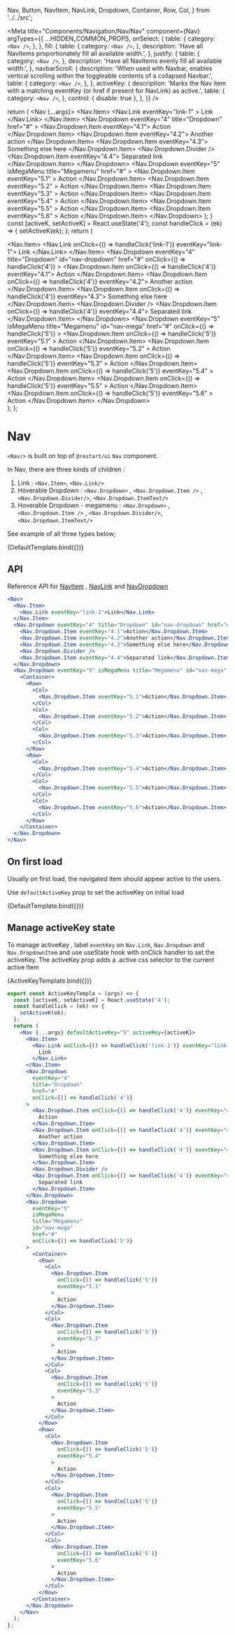   Nav,
  Button,
  NavItem,
  NavLink,
  Dropdown,
  Container,
  Row,
  Col,
} from '../../src';

<Meta
  title="Components/Navigation/Nav/Nav"
  component={Nav}
  argTypes={{
    ...HIDDEN_COMMON_PROPS,
    onSelect: {
      table: {
        category: `<Nav />`,
      },
    },
    fill: {
      table: {
        category: `<Nav />`,
      },
      description:
        'Have all NavItems proportionately fill all available width.',
    },
    justify: {
      table: {
        category: `<Nav />`,
      },
      description: 'Have all NavItems evenly fill all available width.',
    },
    navbarScroll: {
      description:
        'When used with Navbar, enables vertical scrolling within the toggleable contents of a collapsed Navbar.',
      table: {
        category: `<Nav />`,
      },
    },
    activeKey: {
      description:
        'Marks the Nav item with a matching eventKey (or href if present for NavLink) as active.',
      table: {
        category: `<Nav />`,
      },
      control: { disable: true },
    },
  }}
/>

  return (
    <Nav {...args}>
      <Nav.Item>
        <Nav.Link eventKey="link-1" >
          Link
        </Nav.Link>
      </Nav.Item>
      <Nav.Dropdown
        eventKey="4"
        title="Dropdown"
        href="#"
      >
        <Nav.Dropdown.Item eventKey="4.1">
          Action
        </Nav.Dropdown.Item>
        <Nav.Dropdown.Item eventKey="4.2">
          Another action
        </Nav.Dropdown.Item>
        <Nav.Dropdown.Item eventKey="4.3">
          Something else here
        </Nav.Dropdown.Item>
        <Nav.Dropdown.Divider />
        <Nav.Dropdown.Item eventKey="4.4">
          Separated link
        </Nav.Dropdown.Item>
      </Nav.Dropdown>
      <Nav.Dropdown
        eventKey="5"
        isMegaMenu
        title="Megamenu"
        href="#"
      >
        <Container>
          <Row>
            <Col>
              <Nav.Dropdown.Item
                eventKey="5.1"
              >
                Action
              </Nav.Dropdown.Item>
            </Col>
            <Col>
              <Nav.Dropdown.Item
                eventKey="5.2"
              >
                Action
              </Nav.Dropdown.Item>
            </Col>
            <Col>
              <Nav.Dropdown.Item
                eventKey="5.3"
              >
                Action
              </Nav.Dropdown.Item>
            </Col>
          </Row>
          <Row>
            <Col>
              <Nav.Dropdown.Item
                eventKey="5.4"
              >
                Action
              </Nav.Dropdown.Item>
            </Col>
            <Col>
              <Nav.Dropdown.Item
                eventKey="5.5"
              >
                Action
              </Nav.Dropdown.Item>
            </Col>
            <Col>
              <Nav.Dropdown.Item
                eventKey="5.6"
              >
                Action
              </Nav.Dropdown.Item>
            </Col>
          </Row>
        </Container>
      </Nav.Dropdown>
    </Nav>
  );
}
  const [activeK, setActiveK] = React.useState('4');
  const handleClick = (ek) => {
    setActiveK(ek);
  };
  return (
    <Nav defaultActiveKey="5" activeKey={activeK}>
      <Nav.Item>
        <Nav.Link onClick={() => handleClick('link-1')} eventKey="link-1">
          Link
        </Nav.Link>
      </Nav.Item>
      <Nav.Dropdown
        eventKey="4"
        title="Dropdown"
        id="nav-dropdown"
        href="#"
        onClick={() => handleClick('4')}
      >
        <Nav.Dropdown.Item onClick={() => handleClick('4')} eventKey="4.1">
          Action
        </Nav.Dropdown.Item>
        <Nav.Dropdown.Item onClick={() => handleClick('4')} eventKey="4.2">
          Another action
        </Nav.Dropdown.Item>
        <Nav.Dropdown.Item onClick={() => handleClick('4')} eventKey="4.3">
          Something else here
        </Nav.Dropdown.Item>
        <Nav.Dropdown.Divider />
        <Nav.Dropdown.Item onClick={() => handleClick('4')} eventKey="4.4">
          Separated link
        </Nav.Dropdown.Item>
      </Nav.Dropdown>
      <Nav.Dropdown
        eventKey="5"
        isMegaMenu
        title="Megamenu"
        id="nav-mega"
        href="#"
        onClick={() => handleClick('5')}
      >
        <Container>
          <Row>
            <Col>
              <Nav.Dropdown.Item
                onClick={() => handleClick('5')}
                eventKey="5.1"
              >
                Action
              </Nav.Dropdown.Item>
            </Col>
            <Col>
              <Nav.Dropdown.Item
                onClick={() => handleClick('5')}
                eventKey="5.2"
              >
                Action
              </Nav.Dropdown.Item>
            </Col>
            <Col>
              <Nav.Dropdown.Item
                onClick={() => handleClick('5')}
                eventKey="5.3"
              >
                Action
              </Nav.Dropdown.Item>
            </Col>
          </Row>
          <Row>
            <Col>
              <Nav.Dropdown.Item
                onClick={() => handleClick('5')}
                eventKey="5.4"
              >
                Action
              </Nav.Dropdown.Item>
            </Col>
            <Col>
              <Nav.Dropdown.Item
                onClick={() => handleClick('5')}
                eventKey="5.5"
              >
                Action
              </Nav.Dropdown.Item>
            </Col>
            <Col>
              <Nav.Dropdown.Item
                onClick={() => handleClick('5')}
                eventKey="5.6"
              >
                Action
              </Nav.Dropdown.Item>
            </Col>
          </Row>
        </Container>
      </Nav.Dropdown>
    </Nav>
  );
};

# Nav

`<Nav/>` is built on top of `@restart/ui` `Nav` component.

In Nav, there are three kinds of children :

1. Link : `<Nav.Item>`, `<Nav.Link/>`
2. Hoverable Dropdown : `<Nav.Dropdown>` , `<Nav.Dropdown.Item />` , `<Nav.Dropdown.Divider/>`, `<Nav.Dropdown.ItemText/>`
3. Hoverable Dropdown - megamenu : `<Nav.Dropdown>` , `<Nav.Dropdown.Item />` , `<Nav.Dropdown.Divider/>`, `<Nav.Dropdown.ItemText/>`

See example of all three types below;

<Canvas>
  <Story height="300px" name="Default">
    {DefaultTemplate.bind({})}
  </Story>
</Canvas>

## API

<ArgsTable story="Default" />

Reference API for [NavItem](https://react-bootstrap.github.io/components/navs/#nav-item-props) ,
[NavLink](https://react-bootstrap.github.io/components/navs/#nav-link-props)
and
[NavDropdown](/docs/components-navigation-nav-navdropdown--default-story)

```jsx
<Nav>
  <Nav.Item>
    <Nav.Link eventKey="link-1">Link</Nav.Link>
  </Nav.Item>
  <Nav.Dropdown eventKey="4" title="Dropdown" id="nav-dropdown" href="#">
    <Nav.Dropdown.Item eventKey="4.1">Action</Nav.Dropdown.Item>
    <Nav.Dropdown.Item eventKey="4.2">Another action</Nav.Dropdown.Item>
    <Nav.Dropdown.Item eventKey="4.3">Something else here</Nav.Dropdown.Item>
    <Nav.Dropdown.Divider />
    <Nav.Dropdown.Item eventKey="4.4">Separated link</Nav.Dropdown.Item>
  </Nav.Dropdown>
  <Nav.Dropdown eventKey="5" isMegaMenu title="Megamenu" id="nav-mega" href="#">
    <Container>
      <Row>
        <Col>
          <Nav.Dropdown.Item eventKey="5.1">Action</Nav.Dropdown.Item>
        </Col>
        <Col>
          <Nav.Dropdown.Item eventKey="5.2">Action</Nav.Dropdown.Item>
        </Col>
        <Col>
          <Nav.Dropdown.Item eventKey="5.3">Action</Nav.Dropdown.Item>
        </Col>
      </Row>
      <Row>
        <Col>
          <Nav.Dropdown.Item eventKey="5.4">Action</Nav.Dropdown.Item>
        </Col>
        <Col>
          <Nav.Dropdown.Item eventKey="5.5">Action</Nav.Dropdown.Item>
        </Col>
        <Col>
          <Nav.Dropdown.Item eventKey="5.6">Action</Nav.Dropdown.Item>
        </Col>
      </Row>
    </Container>
  </Nav.Dropdown>
</Nav>
```

## On first load

Usually on first load, the navigated item should appear active to the users.

Use `defaultActiveKey` prop to set the activeKey on initial load

<Canvas>
  <Story
    height="250px"
    name="Default Active Key"
    args={{ defaultActiveKey: 'link-1' }}
  >
    {DefaultTemplate.bind({})}
  </Story>
</Canvas>

## Manage activeKey state

To manage activeKey , label `eventKey` on `Nav.Link`, `Nav.Dropdown` and `Nav.DropdownItem` and use useState hook with onClick handler to set the activeKey.
The activeKey prop adds a .active css selector to the current active Item


<Canvas>
  <Story height="250px" name="Active Key">
    {ActiveKeyTemplate.bind({})}
  </Story>
</Canvas>


```jsx
export const ActiveKeyTempla = (args) => {
  const [activeK, setActiveK] = React.useState('4');
  const handleClick = (ek) => {
    setActiveK(ek);
  };
  return (
    <Nav {...args} defaultActiveKey="5" activeKey={activeK}>
      <Nav.Item>
        <Nav.Link onClick={() => handleClick('link-1')} eventKey="link-1">
          Link
        </Nav.Link>
      </Nav.Item>
      <Nav.Dropdown
        eventKey="4"
        title="Dropdown"
        href="#"
        onClick={() => handleClick('4')}
      >
        <Nav.Dropdown.Item onClick={() => handleClick('4')} eventKey="4.1">
          Action
        </Nav.Dropdown.Item>
        <Nav.Dropdown.Item onClick={() => handleClick('4')} eventKey="4.2">
          Another action
        </Nav.Dropdown.Item>
        <Nav.Dropdown.Item onClick={() => handleClick('4')} eventKey="4.3">
          Something else here
        </Nav.Dropdown.Item>
        <Nav.Dropdown.Divider />
        <Nav.Dropdown.Item onClick={() => handleClick('4')} eventKey="4.4">
          Separated link
        </Nav.Dropdown.Item>
      </Nav.Dropdown>
      <Nav.Dropdown
        eventKey="5"
        isMegaMenu
        title="Megamenu"
        id="nav-mega"
        href="#"
        onClick={() => handleClick('5')}
      >
        <Container>
          <Row>
            <Col>
              <Nav.Dropdown.Item
                onClick={() => handleClick('5')}
                eventKey="5.1"
              >
                Action
              </Nav.Dropdown.Item>
            </Col>
            <Col>
              <Nav.Dropdown.Item
                onClick={() => handleClick('5')}
                eventKey="5.2"
              >
                Action
              </Nav.Dropdown.Item>
            </Col>
            <Col>
              <Nav.Dropdown.Item
                onClick={() => handleClick('5')}
                eventKey="5.3"
              >
                Action
              </Nav.Dropdown.Item>
            </Col>
          </Row>
          <Row>
            <Col>
              <Nav.Dropdown.Item
                onClick={() => handleClick('5')}
                eventKey="5.4"
              >
                Action
              </Nav.Dropdown.Item>
            </Col>
            <Col>
              <Nav.Dropdown.Item
                onClick={() => handleClick('5')}
                eventKey="5.5"
              >
                Action
              </Nav.Dropdown.Item>
            </Col>
            <Col>
              <Nav.Dropdown.Item
                onClick={() => handleClick('5')}
                eventKey="5.6"
              >
                Action
              </Nav.Dropdown.Item>
            </Col>
          </Row>
        </Container>
      </Nav.Dropdown>
    </Nav>
  );
};
```
